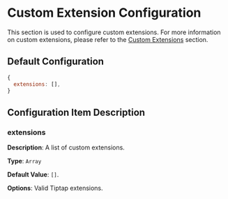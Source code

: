 # Custom Extension Configuration

This section is used to configure custom extensions. For more information on custom extensions, please refer to the [Custom Extensions](/en/docs/extensions) section.

## Default Configuration

```js
{
  extensions: [],
}
```

## Configuration Item Description

### extensions

**Description**: A list of custom extensions.

**Type**: `Array`

**Default Value**: `[]`.

**Options**: Valid Tiptap extensions.